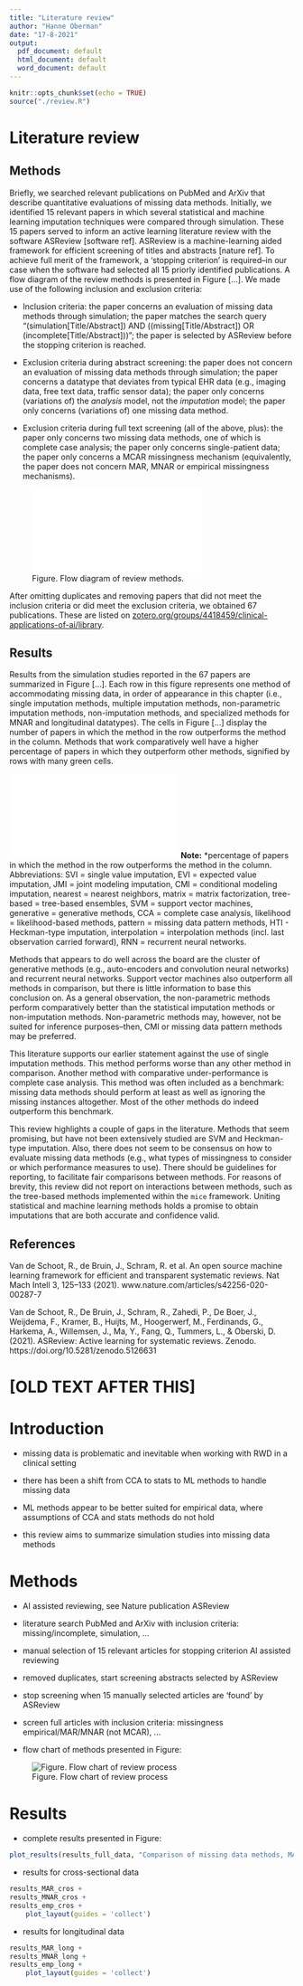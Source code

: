 ```yaml
---
title: "Literature review"
author: "Hanne Oberman"
date: "17-8-2021"
output:
  pdf_document: default
  html_document: default
  word_document: default
---
```


```r
knitr::opts_chunk$set(echo = TRUE)
source("./review.R")
```

# Literature review

## Methods

Briefly, we searched relevant publications on PubMed and ArXiv that describe quantitative evaluations of missing data methods. Initially, we identified 15 relevant papers in which several statistical and machine learning imputation techniques were compared through simulation. These 15 papers served to inform an active learning literature review with the software ASReview [software ref]. ASReview is a machine-learning aided framework for efficient screening of titles and abstracts [nature ref]. To achieve full merit of the framework, a 'stopping criterion' is required--in our case when the software had selected all 15 priorly identified publications. A flow diagram of the review methods is presented in Figure [...]. We made use of the following inclusion and exclusion criteria:

- Inclusion criteria: the paper concerns an evaluation of missing data methods through simulation; the paper matches the search query "(simulation[Title/Abstract]) AND ((missing[Title/Abstract]) OR (incomplete[Title/Abstract]))"; the paper is selected by ASReview before the stopping criterion is reached.

- Exclusion criteria during abstract screening: the paper does not concern an evaluation of missing data methods through simulation; the paper concerns a datatype that deviates from typical EHR data (e.g., imaging data, free text data, traffic sensor data); the paper only concerns (variations of) the _analysis_ model, not the _imputation_ model; the paper only concerns (variations of) one missing data method.

- Exclusion criteria during full text screening (all of the above, plus): the paper only concerns two missing data methods, one of which is complete case analysis; the paper only concerns single-patient data; the paper only concerns a MCAR missingness mechanism (equivalently, the paper does not concern MAR, MNAR or empirical missingness mechanisms).

![Figure. Flow diagram of review methods.](./diagram.pdf)



<!-- -	AI assisted reviewing, see Nature publication ASReview -->

<!-- -	literature search PubMed and ArXiv with inclusion criteria: missing/incomplete, simulation -->


<!-- -	manual selection of 15 relevant articles for stopping criterion AI assisted reviewing -->

<!-- -	removed duplicates, start screening abstracts selected by ASReview -->

<!-- -	stop screening when 15 manually selected articles are ‘found’ by ASReview -->

<!-- -	screen full articles with inclusion criteria: missingness empirical/MAR/MNAR (not MCAR), -->

<!-- -	flow chart of methods presented in Figure: -->

After omitting duplicates and removing papers that did not meet the inclusion criteria or did meet the exclusion criteria, we obtained 67 publications. These are listed on [zotero.org/groups/4418459/clinical-applications-of-ai/library](zotero.org/groups/4418459/clinical-applications-of-ai/library). 

## Results

Results from the simulation studies reported in the 67 papers are summarized in Figure [...]. Each row in this figure represents one method of accommodating missing data, in order of appearance in this chapter (i.e., single imputation methods, multiple imputation methods, non-parametric imputation methods, non-imputation methods, and specialized methods for MNAR and longitudinal datatypes). The cells in Figure [...] display the number of papers in which the method in the row outperforms the method in the column. Methods that work comparatively well have a higher percentage of papers in which they outperform other methods, signified by rows with many green cells. 

![Figure. Literature review results.](./results_full.pdf)
**Note:** *percentage of papers in which the method in the row outperforms the method in the column. Abbreviations: SVI = single value imputation, EVI = expected value imputation, JMI = joint modeling imputation, CMI = conditional modeling imputation, nearest = nearest neighbors, matrix =  matrix factorization, tree-based = tree-based ensembles, SVM = support vector machines, generative = generative methods, CCA = complete case analysis, likelihood = likelihood-based methods, pattern = missing data pattern methods, HTI - Heckman-type imputation, interpolation = interpolation methods (incl. last observation carried forward), RNN = recurrent neural networks. \newline 

Methods that appears to do well across the board are the cluster of generative methods (e.g., auto-encoders and convolution neural networks) and recurrent neural networks. Support vector machines also outperform all methods in comparison, but there is little information to base this conclusion on. As a general observation, the non-parametric methods perform comparatively better than the statistical imputation methods or non-imputation methods. Non-parametric methods may, however, not be suited for inference purposes--then, CMI or missing data pattern methods may be preferred.

This literature supports our earlier statement against the use of single imputation methods. This method performs worse than any other method in comparison. Another method with comparative under-performance is complete case analysis. This method was often included as a benchmark: missing data methods should perform at least as well as ignoring the missing instances altogether. Most of the other methods do indeed outperform this benchmark.

This review highlights a couple of gaps in the literature. Methods that seem promising, but have not been extensively studied are SVM and Heckman-type imputation. Also, there does not seem to be consensus on how to evaluate missing data methods (e.g., what types of missingness to consider or which performance measures to use). There should be guidelines for reporting, to facilitate fair comparisons between methods. For reasons of brevity, this review did not report on interactions between methods, such as the tree-based methods implemented within the `mice` framework. Uniting statistical and machine learning methods holds a promise to obtain imputations that are both accurate and confidence valid.


## References

Van de Schoot, R., de Bruin, J., Schram, R. et al. An open source machine learning framework for efficient and transparent systematic reviews. Nat Mach Intell 3, 125–133 (2021). www.nature.com/articles/s42256-020-00287-7

Van de Schoot, R., De Bruin, J., Schram, R., Zahedi, P., De Boer, J., Weijdema, F., Kramer, B., Huijts, M., Hoogerwerf, M., Ferdinands, G., Harkema, A., Willemsen, J., Ma, Y., Fang, Q., Tummers, L., & Oberski, D. (2021). ASReview: Active learning for systematic reviews. Zenodo. https://doi.org/10.5281/zenodo.5126631


# [OLD TEXT AFTER THIS]

# Introduction

- missing data is problematic and inevitable when working with RWD in a clinical setting

- there has been a shift from CCA to stats to ML methods to handle missing data

- ML methods appear to be better suited for empirical data, where assumptions of CCA and stats methods do not hold

- this review aims to summarize simulation studies into missing data methods

# Methods

- AI assisted reviewing, see Nature publication ASReview

- literature search PubMed and ArXiv with inclusion criteria: missing/incomplete, simulation, ...

- manual selection of 15 relevant articles for stopping criterion AI assisted reviewing

- removed duplicates, start screening abstracts selected by ASReview

- stop screening when 15 manually selected articles are 'found' by ASReview

- screen full articles with inclusion criteria: missingness empirical/MAR/MNAR (not MCAR), ...

- flow chart of methods presented in Figure:

![Figure. Flow chart of review process](./flowchart.png)

# Results


- complete results presented in Figure:

```r
plot_results(results_full_data, "Comparison of missing data methods, MAR, MNAR and 'real' missingness")
```

- results for cross-sectional data

```r
results_MAR_cros +
results_MNAR_cros +
results_emp_cros +
    plot_layout(guides = 'collect')
```


- results for longitudinal data


```r
results_MAR_long +
results_MNAR_long +
results_emp_long +
    plot_layout(guides = 'collect')
```


